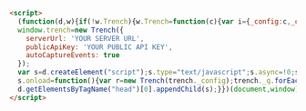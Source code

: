 ```html
<script>
  (function(d,w){if(!w.Trench){w.Trench=function(c){var i={_config:c,_q:[]},m=["track","page","identify","group","getEvents","executeQueries"];m.forEach(function(f){i[f]=function(){i._q.push([f,arguments])}});return i;}; 
  window.trench=new Trench({
    serverUrl: 'YOUR SERVER URL', 
    publicApiKey: 'YOUR PUBLIC API KEY',
    autoCaptureEvents: true
  });
  var s=d.createElement("script");s.type="text/javascript";s.async=!0;s.src="https://cdn.jsdelivr.net/npm/trench-js@latest/dist/trench.min.js";
  s.onload=function(){var r=new Trench(trench._config);trench._q.forEach(function(q){r[q[0]].apply(r,q[1])});w.trench=r;};
  d.getElementsByTagName("head")[0].appendChild(s);}})(document,window);
</script>
```